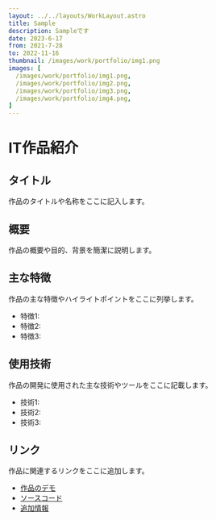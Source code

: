 ```yaml
---
layout: ../../layouts/WorkLayout.astro
title: Sample
description: Sampleです
date: 2023-6-17
from: 2021-7-28
to: 2022-11-16
thumbnail: /images/work/portfolio/img1.png
images: [
  /images/work/portfolio/img1.png,
  /images/work/portfolio/img2.png,
  /images/work/portfolio/img3.png,
  /images/work/portfolio/img4.png,
]
---
```


# IT作品紹介

## タイトル

作品のタイトルや名称をここに記入します。

## 概要

作品の概要や目的、背景を簡潔に説明します。

## 主な特徴

作品の主な特徴やハイライトポイントをここに列挙します。

- 特徴1: 
- 特徴2: 
- 特徴3: 

## 使用技術

作品の開発に使用された主な技術やツールをここに記載します。

- 技術1:
- 技術2:
- 技術3:

## リンク

作品に関連するリンクをここに追加します。

- [作品のデモ](デモのURL)
- [ソースコード](ソースコードのURL)
- [追加情報](追加情報のURL)
